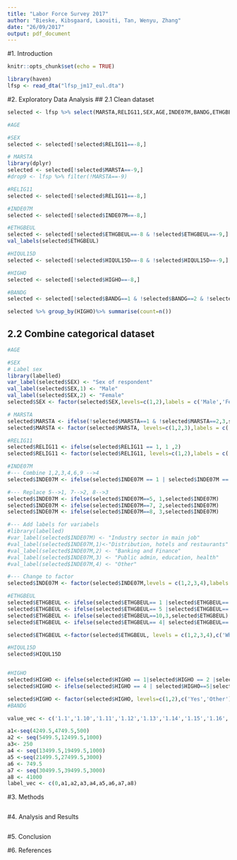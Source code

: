 ```yaml
---
title: "Labor Force Survey 2017"
author: "Bieske, Kibsgaard, Laouiti, Tan, Wenyu, Zhang"
date: "26/09/2017"
output: pdf_document
---
```

#1. Introduction

```r
knitr::opts_chunk$set(echo = TRUE)
```

```r
library(haven)
lfsp <- read_dta("lfsp_jm17_eul.dta")
```

#2. Exploratory Data Analysis
## 2.1 Clean dataset
```r

selected <- lfsp %>% select(MARSTA,RELIG11,SEX,AGE,INDE07M,BANDG,ETHGBEUL,HIQUL15D,HIGHO)

#AGE

#SEX
selected <- selected[!selected$RELIG11==-8,] 

# MARSTA
library(dplyr)
selected <- selected[!selected$MARSTA==-9,] 
#drop9 <- lfsp %>% filter(!MARSTA==-9)

#RELIG11
selected <- selected[!selected$RELIG11==-8,] 

#INDE07M
selected <- selected[!selected$INDE07M==-8,] 

#ETHGBEUL
selected <- selected[!selected$ETHGBEUL==-8 & !selected$ETHGBEUL==-9,] 
val_labels(selected$ETHGBEUL)

#HIQUL15D
selected <- selected[!selected$HIQUL15D==-8 & !selected$HIQUL15D==-9,] 

#HIGHO
selected <- selected[!selected$HIGHO==-8,] 

#BANDG
selected <- selected[!selected$BANDG==1 & !selected$BANDG==2 & !selected$BANDG==3 & !selected$BANDG==-8 &!selected$BANDG==-9,] 

selected %>% group_by(HIGHO)%>% summarise(count=n())

```

 
## 2.2 Combine categorical dataset
```r
#AGE

#SEX
# Label sex
library(labelled)
var_label(selected$SEX) <- "Sex of respondent"
val_label(selected$SEX,1) <- "Male"
val_label(selected$SEX,2) <- "Female"
selected$SEX <- factor(selected$SEX,levels=c(1,2),labels = c('Male','Female'))

# MARSTA
selected$MARSTA <- ifelse(!selected$MARSTA==1 & !selected$MARSTA==2,3,selected$MARSTA)
selected$MARSTA <- factor(selected$MARSTA, levels=c(1,2,3),labels = c('Single','Married','Other'))

#RELIG11
selected$RELIG11 <- ifelse(selected$RELIG11 == 1, 1 ,2)
selected$RELIG11 <- factor(selected$RELIG11, levels=c(1,2),labels = c('No','Yes'))

#INDE07M
#--- Combine 1,2,3,4,6,9 -->4
selected$INDE07M <- ifelse(selected$INDE07M == 1 | selected$INDE07M == 2 |selected$INDE07M == 3 | selected$INDE07M == 4 | selected$INDE07M == 6 |selected$INDE07M == 9, 4,selected$INDE07M)

#--- Replace 5-->1, 7-->2, 8-->3
selected$INDE07M <- ifelse(selected$INDE07M==5, 1,selected$INDE07M)
selected$INDE07M <- ifelse(selected$INDE07M==7, 2,selected$INDE07M)
selected$INDE07M <- ifelse(selected$INDE07M==8, 3,selected$INDE07M)

#--- Add labels for variabels
#library(labelled)
#var_label(selected$INDE07M) <- "Industry sector in main job"
#val_label(selected$INDE07M,1)<-"Distribution, hotels and restaurants"
#val_label(selected$INDE07M,2) <- "Banking and Finance"
#val_label(selected$INDE07M,3) <- "Public admin, education, health"
#val_label(selected$INDE07M,4) <- "Other"

#--- Change to factor
selected$INDE07M <- factor(selected$INDE07M,levels = c(1,2,3,4),labels = c('Distribution, hotels and restaurants','Banking and Finance','Public admin, education, health','Other'))

#ETHGBEUL
selected$ETHGBEUL <- ifelse(selected$ETHGBEUL== 1 |selected$ETHGBEUL== 2 |selected$ETHGBEUL== 3 ,1,selected$ETHGBEUL)
selected$ETHGBEUL <- ifelse(selected$ETHGBEUL== 5 |selected$ETHGBEUL== 6|selected$ETHGBEUL== 7|selected$ETHGBEUL== 8|selected$ETHGBEUL== 9,2,selected$ETHGBEUL)
selected$ETHGBEUL <- ifelse(selected$ETHGBEUL==10,3,selected$ETHGBEUL)
selected$ETHGBEUL <- ifelse(selected$ETHGBEUL== 4| selected$ETHGBEUL== 11,4,selected$ETHGBEUL)

selected$ETHGBEUL <-factor(selected$ETHGBEUL, levels = c(1,2,3,4),c('White','Asian','Black','Other')) 

#HIQUL15D
selected$HIQUL15D 


#HIGHO
selected$HIGHO <- ifelse(selected$HIGHO == 1|selected$HIGHO == 2 |selected$HIGHO == 3,1,selected$HIGHO)
selected$HIGHO <- ifelse(selected$HIGHO == 4 | selected$HIGHO==5|selected$HIGHO==-9,2,selected$HIGHO)

selected$HIGHO <- factor(selected$HIGHO, levels=c(1,2),c('Yes','Other'))
#BANDG
```


```r


value_vec <- c('1.1','1.10','1.11','1.12','1.13','1.14','1.15','1.16','1.17','1.18','1.19','1.2','1.20','1.21','1.22','1.23','1.24','1.25','1.26','1.27','1.28','1.29','1.3','1.30','1.31','1.32','1.33','1.34','1.4','1.5','1.6','1.7','1.8','1.9','2','2.1','2.10','2.11','2.12','2.13','2.14','2.15','2.16','2.17','2.18','2.19','2.2','2.20','2.21','2.22','2.23','2.24','2.25','2.26','2.27','2.28','2.29','2.3','2.30','2.31','2.32','2.33','2.34','2.4','2.5','2.6','2.7','2.8','2.9','3','3.1','3.10', '3.11', '3.12','3.13','3.14', '3.15','3.16','3.17', '3.18','3.19','3.2','3.20','3.21','3.22','3.23','3.24','3.25','3.26','3.27','3.28','3.29','3.3','3.30','3.31','3.32','3.33','3.34','3.4','3.5','3.6','3.7','3.8','3.9')

a1<-seq(4249.5,4749.5,500)
a2 <- seq(5499.5,12499.5,1000)
a3<- 250
a4 <- seq(13499.5,19499.5,1000)
a5 <-seq(21499.5,27499.5,3000)
a6 <- 749.5
a7 <- seq(30499.5,39499.5,3000)
a8 <- 41000
label_vec <- c(0,a1,a2,a3,a4,a5,a6,a7,a8) 


```



#3. Methods


```r

```

#4. Analysis and Results



```r

```

#5. Conclusion






#6. References